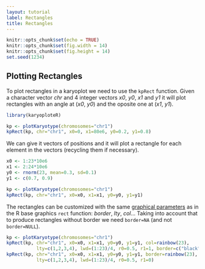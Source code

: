```yaml
---
layout: tutorial
label: Rectangles
title: Rectangles
---
```



```r
knitr::opts_chunk$set(echo = TRUE)
knitr::opts_chunk$set(fig.width = 14)
knitr::opts_chunk$set(fig.height = 14)
set.seed(1234)
```

## Plotting Rectangles

To plot rectangles in a karyoplot we need to use the `kpRect` function. Given a
character vector _chr_ and 4 integer vectors _x0_, _y0_, _x1_ and _y1_ it 
will plot rectangles with an angle at (_x0_, _y0_) and the oposite one at 
(_x1_, _y1_).

```r

library(karyoploteR)

kp <- plotKaryotype(chromosomes="chr1")
kpRect(kp, chr="chr1", x0=0, x1=80e6, y0=0.2, y1=0.8)

```

We can give it vectors of positions and it will plot a rectangle for each element 
in the vectors (recycling them if necessary).

```r
x0 <- 1:23*10e6
x1 <- 2:24*10e6
y0 <- rnorm(23, mean=0.3, sd=0.1)
y1 <- c(0.7, 0.9)

kp <- plotKaryotype(chromosomes="chr1")
kpRect(kp, chr="chr1", x0=x0, x1=x1, y0=y0, y1=y1)

```

The rectangles can be customized with the same 
[graphical parameters](https://www.rdocumentation.org/packages/graphics/topics/par)
as in the R base graphics `rect` function: _border_, _lty_, _col_... Taking into
account that to produce rectangles without border we need `border=NA` (and not
`border=NULL`).

```r
kp <- plotKaryotype(chromosomes="chr1")
kpRect(kp, chr="chr1", x0=x0, x1=x1, y0=y0, y1=y1, col=rainbow(23), 
           lty=c(1,2,3,4), lwd=(1:23)/4, r0=0.5, r1=1, border=c("black", NA))
kpRect(kp, chr="chr1", x0=x0, x1=x1, y0=y0, y1=y1, border=rainbow(23), 
           lty=c(1,2,3,4), lwd=(1:23)/4, r0=0.5, r1=0)


```





